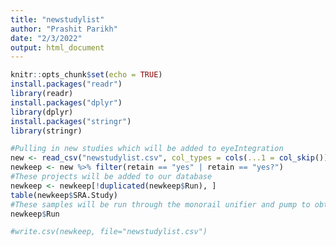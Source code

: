 ```yaml
---
title: "newstudylist"
author: "Prashit Parikh"
date: "2/3/2022"
output: html_document
---
```


```r
knitr::opts_chunk$set(echo = TRUE)
install.packages("readr")
library(readr)
install.packages("dplyr")
library(dplyr)
install.packages("stringr")
library(stringr)
```


```r
#Pulling in new studies which will be added to eyeIntegration
new <- read_csv("newstudylist.csv", col_types = cols(...1 = col_skip()))
newkeep <- new %>% filter(retain == "yes" | retain == "yes?")
#These projects will be added to our database
newkeep <- newkeep[!duplicated(newkeep$Run), ]
table(newkeep$SRA.Study)
#These samples will be run through the monorail unifier and pump to obtain gene counts
newkeep$Run

#write.csv(newkeep, file="newstudylist.csv")
```